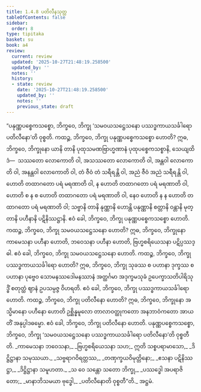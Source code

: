 ```yaml
---
title: 1.4.8 ပတိလီနသုတ္တ
tableOfContents: false
sidebar:
  order: 8
type: tipitaka
basket: su
book: a4
review:
  current: review
  updated: '2025-10-27T21:48:19.258500'
  updated_by: ''
  notes: ''
  history:
  - state: review
    date: '2025-10-27T21:48:19.258500'
    updated_by: ''
    notes: ''
    previous_state: draft
---
```



<ReviewStatus review={frontmatter.review} showDetails={true} />

<HypothesisAnnotation frontmatter={frontmatter} />

<DynamicBreadcrumb />

<Division number="38" book="a4" e="ch" v="15" p="349">

<Paragraph number="263" book="a4">
“ပနုဏ္ဏပစ္စေကသစ္စော, ဘိက္ခဝေ, ဘိက္ခု ‘သမဝယသဋ္ဌေသနော ပဿဒ္ဓကာယသင်္ခါရော ပတိလီနော’တိ ဝုစ္စတိ. ကထဉ္စ, ဘိက္ခဝေ, ဘိက္ခု ပနုဏ္ဏပစ္စေကသစ္စော ဟောတိ? ဣဓ, ဘိက္ခဝေ, ဘိက္ခုနော ယာနိ တာနိ ပုထုသမဏဗြာဟ္မဏာနံ ပုထုပစ္စေကသစ္စာနိ, သေယျထိဒံ—  သဿတော လောကောတိ ဝါ, အသဿတော လောကောတိ ဝါ, အန္တဝါ လောကောတိ ဝါ, အနန္တဝါ လောကောတိ ဝါ, တံ ဇီဝံ တံ သရီရန္တိ ဝါ, အညံ ဇီဝံ အညံ သရီရန္တိ ဝါ, ဟောတိ တထာဂတော ပရံ မရဏာတိ ဝါ, န ဟောတိ တထာဂတော ပရံ မရဏာတိ ဝါ, ဟောတိ စ န စ ဟောတိ တထာဂတော ပရံ မရဏာတိ ဝါ, နေဝ ဟောတိ န န ဟောတိ တထာဂတော ပရံ မရဏာတိ ဝါ; သဗ္ဗာနိ တာနိ နုဏ္ဏာနိ ဟောန္တိ ပနုဏ္ဏာနိ စတ္တာနိ ဝန္တာနိ မုတ္တာနိ ပဟီနာနိ ပဋိနိဿဋ္ဌာနိ. ဧဝံ ခေါ, ဘိက္ခဝေ, ဘိက္ခု ပနုဏ္ဏပစ္စေကသစ္စော ဟောတိ.
</Paragraph>

<Paragraph number="264" book="a4">
ကထဉ္စ, ဘိက္ခဝေ, ဘိက္ခု သမဝယသဋ္ဌေသနော ဟောတိ? ဣဓ, ဘိက္ခဝေ, ဘိက္ခုနော ကာမေသနာ ပဟီနာ ဟောတိ, ဘဝေသနာ ပဟီနာ ဟောတိ, ဗြဟ္မစရိယေသနာ ပဋိပ္ပဿဒ္ဓါ. ဧဝံ ခေါ, ဘိက္ခဝေ, ဘိက္ခု သမဝယသဋ္ဌေသနော ဟောတိ.
</Paragraph>

<Paragraph number="265" book="a4">
ကထဉ္စ, ဘိက္ခဝေ, ဘိက္ခု ပဿဒ္ဓကာယသင်္ခါရော ဟောတိ? ဣဓ, ဘိက္ခဝေ, ဘိက္ခု သုခဿ စ ပဟာနာ ဒုက္ခဿ စ ပဟာနာ ပုဗ္ဗေဝ သောမနဿဒေါမနဿာနံ အတ္ထင်္ဂမာ အဒုက္ခမသုခံ ဥပေက္ခာသတိပါရိသုဒ္ဓိံ စတုတ္ထံ ဈာနံ ဥပသမ္ပဇ္ဇ ဝိဟရတိ. ဧဝံ ခေါ, ဘိက္ခဝေ, ဘိက္ခု ပဿဒ္ဓကာယသင်္ခါရော ဟောတိ.
</Paragraph>

<Paragraph number="266" book="a4">
ကထဉ္စ, ဘိက္ခဝေ, ဘိက္ခု ပတိလီနော ဟောတိ? ဣဓ, ဘိက္ခဝေ, ဘိက္ခုနော အသ္မိမာနော ပဟီနော ဟောတိ ဥစ္ဆိန္နမူလော တာလာဝတ္ထုကတော အနဘာဝံကတော အာယတိံ အနုပ္ပါဒဓမ္မော. ဧဝံ ခေါ, ဘိက္ခဝေ, ဘိက္ခု ပတိလီနော ဟောတိ. ပနုဏ္ဏပစ္စေကသစ္စော, ဘိက္ခဝေ, ဘိက္ခု ‘သမဝယသဋ္ဌေသနော ပဿဒ္ဓကာယသင်္ခါရော ပတိလီနော’တိ ဝုစ္စတီတိ.
</Paragraph>

<Paragraph number="267" type="verses" book="a4">
_ကာမေသနာ ဘဝေသနာ,_  
_ဗြဟ္မစရိယေသနာ သဟ;_  
ဣတိ သစ္စပရာမာသော,_  
_ဒိဋ္ဌိဋ္ဌာနာ သမုဿယာ._  

</Paragraph>

<Paragraph number="268" type="verses" book="a4">
_သဗ္ဗရာဂဝိရတ္တဿ,_  
_တဏှက္ခယဝိမုတ္တိနော;_  
_ဧသနာ ပဋိနိဿဋ္ဌာ,_  
_ဒိဋ္ဌိဋ္ဌာနာ သမူဟတာ._  

</Paragraph>

<Paragraph number="269" type="verses" book="a4">
_သ ဝေ သန္တော သတော ဘိက္ခု,_  
_ပဿဒ္ဓေါ အပရာဇိတော;_  
_မာနာဘိသမယာ ဗုဒ္ဓေါ,_  
_ပတိလီနောတိ ဝုစ္စတီ”တိ._  


</Paragraph>
</Division>

<Paragraph number="270" type="center" book="a4">
အဋ္ဌမံ.
</Paragraph>